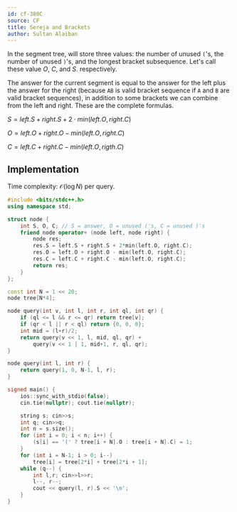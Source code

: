 ```yaml
---
id: cf-380C
source: CF
title: Sereja and Brackets
author: Sultan Alaiban
---
```


In the segment tree, will store three values: the number of unused `(`'s, the number of unused `)`'s, and the longest bracket subsequence. Let's call these value $O$, $C$, and $S$. respectively.

The answer for the current segment is equal to the answer for the left plus the answer for the right (because `AB` is valid bracket sequence if `A` and `B` are valid bracket sequences), in addition to some brackets we can combine from the left and right. These are the complete formulas.

<Spoiler title = "Equations">

$S = left.S + right.S + 2 \cdot min(left.O, right.C)$

$O = left.O + right.O - min(left.O, right.C)$

$C = left.C + right.C - min(left.O, rigth.C)$

</Spoiler>

## Implementation

Time complexity: $\mathcal{O}(\log{N})$ per query.

<LanguageSection>
<CPPSection>

```cpp
#include <bits/stdc++.h>
using namespace std;

struct node {
    int S, O, C; // S = answer, O = unused ('s, C = unused )'s
    friend node operator+ (node left, node right) {
        node res;
        res.S = left.S + right.S + 2*min(left.O, right.C);
        res.O = left.O + right.O - min(left.O, right.C);
        res.C = left.C + right.C - min(left.O, right.C);
        return res;
    }
};

const int N = 1 << 20;
node tree[N*4];

node query(int v, int l, int r, int ql, int qr) {
    if (ql <= l && r <= qr) return tree[v];
    if (qr < l || r < ql) return {0, 0, 0};
    int mid = (l+r)/2;
    return query(v << 1, l, mid, ql, qr) +
        query(v << 1 | 1, mid+1, r, ql, qr);
}

node query(int l, int r) {
    return query(1, 0, N-1, l, r);
}

signed main() {
    ios::sync_with_stdio(false);
    cin.tie(nullptr); cout.tie(nullptr);

    string s; cin>>s;
    int q; cin>>q;
    int n = s.size();
    for (int i = 0; i < n; i++) {
        (s[i] == '(' ? tree[i + N].O : tree[i + N].C) = 1;
    }
    for (int i = N-1; i > 0; i--)
        tree[i] = tree[2*i] + tree[2*i + 1];
    while (q--) {
        int l,r; cin>>l>>r;
        l--, r--;
        cout << query(l, r).S << '\n';
    }
}
```

</CppSection>
</LanguageSection>


